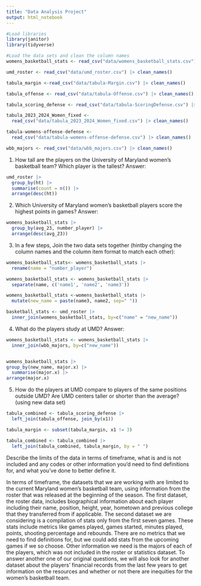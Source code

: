 ```yaml
---
title: "Data Analysis Project"
output: html_notebook
---
```


```r
#Load libraries
library(janitor)
library(tidyverse)
```

```r
#Load the data sets and clean the column names
womens_basketball_stats <- read_csv("data/womens_basketball_stats.csv") |> clean_names()

umd_roster <- read_csv("data/umd_roster.csv") |> clean_names()

tabula_margin <-read_csv("data/tabula-Margin.csv") |> clean_names()

tabula_offense <- read_csv("data/tabula-Offense.csv") |> clean_names()

tabula_scoring_defense <- read_csv("data/tabula-ScoringDefense.csv") |> clean_names()

tabula_2023_2024_Women_fixed <-
  read_csv("data/tabula_2023_2024_Women_fixed.csv") |> clean_names()

tabula-womens-offense-defense <- 
  read_csv("data/tabula-womens-offense-defense.csv") |> clean_names()

wbb_majors <- read_csv("data/wbb_majors.csv") |> clean_names()

```

1.  How tall are the players on the University of Maryland women's basketball team? Which player is the tallest? Answer:

```r
umd_roster |>
  group_by(ht) |>
  summarise(count = n()) |>
  arrange(desc(ht))

```

2.  Which University of Maryland women's basketball players score the highest points in games? Answer:

```r
womens_basketball_stats |>
  group_by(avg_23, number_player) |>
  arrange(desc(avg_23))
```

3.  In a few steps, Join the two data sets together (hintby changing the column names and the column item format to match each other):

```r
womens_basketball_stats<- womens_basketball_stats |>
  rename(name = "number_player")
```

```r
womens_basketball_stats <- womens_basketball_stats |>
  separate(name, c('name1', 'name2', 'name3'))

```

```r
womens_basketball_stats <-womens_basketball_stats |>
  mutate(new_name = paste(name3, name2, sep=" "))

```

```r
basketball_stats <- umd_roster |>
  inner_join(womens_basketball_stats, by=c("name" = "new_name"))

```


4. What do the players study at UMD? Answer:


```r
womens_basketball_stats <- womens_basketball_stats |>
  inner_join(wbb_majors, by=c("new_name"))


womens_basketball_stats |>
group_by(new_name, major.x) |>
  summarise(major.x) |>
arrange(major.x)

```





5. How do the players at UMD compare to players of the same positions outside UMD? Are UMD centers taller or shorter than the average? (using new data set)

```r
tabula_combined <- tabula_scoring_defense |>
  left_join(tabula_offense, join_by(x1))

```

```r
tabula_margin <- subset(tabula_margin, x1 != 3)

```

```r
tabula_combined <- tabula_combined |>
  left_join(tabula_combined, tabula_margin, by = " ")
```

Describe the limits of the data in terms of timeframe, what is and is not included and any codes or other information you'd need to find definitions for, and what you've done to better define it.

In terms of timeframe, the datasets that we are working with are limited to the current Maryland women's basketball team, using information from the roster that was released at the beginning of the season. The first dataset, the roster data, includes biographical information about each player including their name, position, height, year, hometown and previous college that they transferred from if applicable. The second dataset we are considering is a compilation of stats only from the first seven games. These stats include metrics like games played, games started, minutes played, points, shooting percentage and rebounds. There are no metrics that we need to find definitions for, but we could add stats from the upcoming games if we so choose. Other information we need is the majors of each of the players, which was not included in the roster or statistics dataset. To answer another one of our original questions, we will also look for another dataset about the players' financial records from the last few years to get information on the resources and whether or not there are inequities for the women's basketball team.